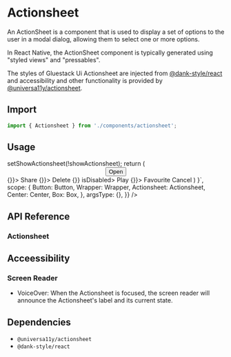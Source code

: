 
<Meta title="components/Actionsheet" />



# Actionsheet

An ActionSheet is a component that is used to display a set of options to the user in a modal dialog, allowing them to select one or more options.

In React Native, the ActionSheet component is typically generated using "styled views" and "pressables".

The styles of Gluestack Ui Actionsheet are injected from [@dank-style/react]('https://www.npmjs.com/package/@dank-style/react') and accessibility and other functionality is provided by [@universa11y/actionsheet]('https://www.npmjs.com/package/@universa11y/actionsheet').

## Import

```jsx
import { Actionsheet } from './components/actionsheet';
```

## Usage

<AppProvider>
  <CodePreview
    showComponentRenderer={true}
    showArgsController={false}
    metaData={{
      code: ` 
      function App () {
        const [showActionsheet, setShowActionsheet] = React.useState(false);
        const handleClose = () => setShowActionsheet(!showActionsheet);
        return (
          <Wrapper>
            <Box h={showActionsheet && "100vh"}>
              <Center>
                <Button onPress={handleClose}>
                  <Button.Text>Open</Button.Text>
                </Button>
              </Center>
              <Actionsheet isOpen={showActionsheet} onClose={handleClose}>
                <Actionsheet.Backdrop />
                <Actionsheet.Content>
                  <Actionsheet.DragIndicatorWrapper>
                    <Actionsheet.DragIndicator />
                  </Actionsheet.DragIndicatorWrapper>
                  <Actionsheet.Item onPress={() => {}}>
                    <Actionsheet.ItemText>Share</Actionsheet.ItemText>
                  </Actionsheet.Item>
                  <Actionsheet.Item onPress={() => {}}>
                    <Actionsheet.ItemText>Delete</Actionsheet.ItemText>
                  </Actionsheet.Item>
                  <Actionsheet.Item onPress={() => {}} isDisabled>
                    <Actionsheet.ItemText>Play</Actionsheet.ItemText>
                  </Actionsheet.Item>
                  <Actionsheet.Item onPress={() => {}}>
                    <Actionsheet.ItemText>Favourite</Actionsheet.ItemText>
                  </Actionsheet.Item>
                  <Actionsheet.Item onPress={handleClose}>
                    <Actionsheet.ItemText>Cancel</Actionsheet.ItemText>
                  </Actionsheet.Item>
                </Actionsheet.Content>
              </Actionsheet>
            </Box>
          </Wrapper>
    )
    }`,
      scope: {
        Button: Button,
        Wrapper: Wrapper,
        Actionsheet: Actionsheet,
        Center: Center,
        Box: Box,
      },
      argsType: {},
    }}
  />
</AppProvider>

<br />

## API Reference

### Actionsheet

## Acceessibility

### Screen Reader

- VoiceOver: When the Actionsheet is focused, the screen reader will announce the Actionsheet's label and its current state.

## Dependencies

- `@universa11y/actionsheet`
- `@dank-style/react`
